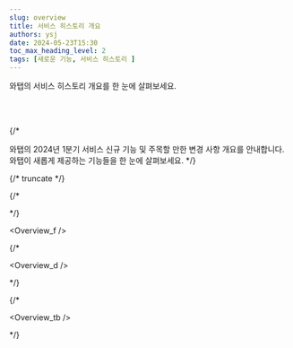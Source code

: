 ```yaml
---
slug: overview
title: 서비스 히스토리 개요
authors: ysj
date: 2024-05-23T15:30
toc_max_heading_level: 2
tags: [새로운 기능, 서비스 히스토리 ]
---
```




와탭의 서비스 히스토리 개요를 한 눈에 살펴보세요.

<br/>
<br/>

{/* 








와탭의 2024년 1분기 서비스 신규 기능 및 주목할 만한 변경 사항 개요를 안내합니다. 와탭이 새롭게 제공하는 기능들을 한 눈에 살펴보세요. */}

{/* truncate */}

{/* <div class='history_overview'>


<Overview />

</div> */}

<div class='history_overview'>


<CustomListItem>

<ChangelogComponent>


<Overview_f /> 

</ChangelogComponent>

</CustomListItem>


</div>

{/* <div class='history_overview'>


<Overview_d />

</div> */}

{/* <div class='history_overview'>


<Overview_tb />

</div> */}